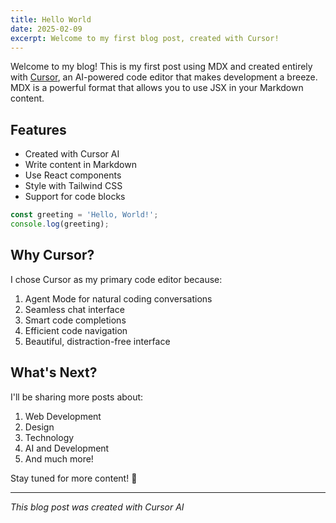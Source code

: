 ```yaml
---
title: Hello World
date: 2025-02-09
excerpt: Welcome to my first blog post, created with Cursor!
---
```


Welcome to my blog! This is my first post using MDX and created entirely with [Cursor](https://cursor.sh), an AI-powered code editor that makes development a breeze. MDX is a powerful format that allows you to use JSX in your Markdown content.

## Features

- Created with Cursor AI
- Write content in Markdown
- Use React components
- Style with Tailwind CSS
- Support for code blocks

```typescript
const greeting = 'Hello, World!';
console.log(greeting);
```

## Why Cursor?

I chose Cursor as my primary code editor because:

1. Agent Mode for natural coding conversations
2. Seamless chat interface
3. Smart code completions
4. Efficient code navigation
5. Beautiful, distraction-free interface

## What's Next?

I'll be sharing more posts about:

1. Web Development
2. Design
3. Technology
4. AI and Development
5. And much more!

Stay tuned for more content! 🚀

---

_This blog post was created with Cursor AI_
